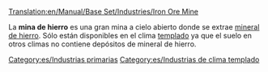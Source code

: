 [[Translation:en/Manual/Base Set/Industries/Iron Ore Mine]]

{{es/Industrias| nombre=Mina de hierro
| imagen=en/Ironoremine.png| climas=[[es/Manual/Clima|Templado]]
| acepta=Nada
| produce=[[es/Manual/Base Set/Cargos/Mineral de hierro|Mineral de hierro]]
| notas=
}}
La '''mina de hierro''' es una gran mina a cielo abierto donde se extrae [[es/Manual/Base Set/Cargos/Mineral de hierro|mineral de hierro]]. Sólo están disponibles en el clima [[es/Manual/Clima|templado]] ya que el suelo en otros climas no contiene depósitos de mineral de hierro.


[[Category:es/Industrias primarias]]
[[Category:es/Industrias de clima templado]]